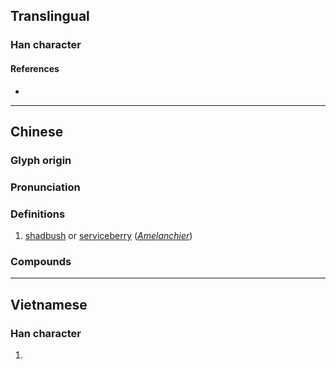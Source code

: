 {{character info/new}}
==Translingual==

===Han character===
{{Han char|rn=75|rad=木|as=06|sn=10|four=47927|canj=DNIN|ids=⿰[[木]][[多]]}}

====References====
* {{Han ref|kx=0522.090|dkj=14696|dj=0910.140|hdz=21205.010|uh=6818|ud=26648|bh=AEEB|bd=44779}}

----

==Chinese==
{{zh-forms}}

===Glyph origin===
{{Han etym}}

===Pronunciation===
{{zh-pron
|m=yí
|c=ji4
|mc=y
|oc=y
|ma=
|cat=pn
}}

===Definitions===
{{zh-hanzi}}

# [[shadbush]] or [[serviceberry]] (''[[Amelanchier]]'')

===Compounds===
{{zh-der|五栘|栘楊}}

----

==Vietnamese==

===Han character===
{{vi-readings|rs=木06|hanviet=đa}}

# {{defn|lang=vi|sort=木06}}